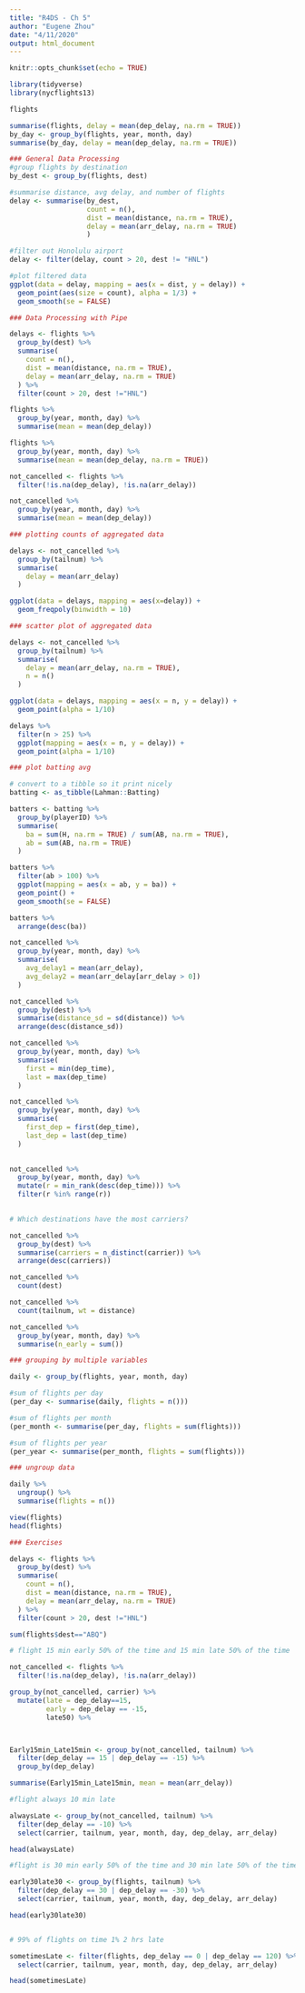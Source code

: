 ```yaml
---
title: "R4DS - Ch 5"
author: "Eugene Zhou"
date: "4/11/2020"
output: html_document
---
```


```r
knitr::opts_chunk$set(echo = TRUE)
```

```r
library(tidyverse)
library(nycflights13)

flights

summarise(flights, delay = mean(dep_delay, na.rm = TRUE))
by_day <- group_by(flights, year, month, day)
summarise(by_day, delay = mean(dep_delay, na.rm = TRUE))

```

```r
### General Data Processing
#group flights by destination
by_dest <- group_by(flights, dest)

#summarise distance, avg delay, and number of flights
delay <- summarise(by_dest, 
                   count = n(),
                   dist = mean(distance, na.rm = TRUE), 
                   delay = mean(arr_delay, na.rm = TRUE)
                   )

#filter out Honolulu airport
delay <- filter(delay, count > 20, dest != "HNL")

#plot filtered data 
ggplot(data = delay, mapping = aes(x = dist, y = delay)) +
  geom_point(aes(size = count), alpha = 1/3) + 
  geom_smooth(se = FALSE)
```

```r
### Data Processing with Pipe

delays <- flights %>%
  group_by(dest) %>%
  summarise(
    count = n(), 
    dist = mean(distance, na.rm = TRUE), 
    delay = mean(arr_delay, na.rm = TRUE)
  ) %>%
  filter(count > 20, dest !="HNL")
```


```r
flights %>%
  group_by(year, month, day) %>%
  summarise(mean = mean(dep_delay))

flights %>% 
  group_by(year, month, day) %>%
  summarise(mean = mean(dep_delay, na.rm = TRUE))

not_cancelled <- flights %>%
  filter(!is.na(dep_delay), !is.na(arr_delay))

not_cancelled %>%
  group_by(year, month, day) %>%
  summarise(mean = mean(dep_delay))
```

```r
### plotting counts of aggregated data

delays <- not_cancelled %>%
  group_by(tailnum) %>%
  summarise(
    delay = mean(arr_delay)
  )

ggplot(data = delays, mapping = aes(x=delay)) + 
  geom_freqpoly(binwidth = 10)

```

```r
### scatter plot of aggregated data

delays <- not_cancelled %>%
  group_by(tailnum) %>%
  summarise(
    delay = mean(arr_delay, na.rm = TRUE), 
    n = n()
  )

ggplot(data = delays, mapping = aes(x = n, y = delay)) + 
  geom_point(alpha = 1/10)
```

```r
delays %>%
  filter(n > 25) %>%
  ggplot(mapping = aes(x = n, y = delay)) + 
  geom_point(alpha = 1/10)
```

```r
### plot batting avg

# convert to a tibble so it print nicely
batting <- as_tibble(Lahman::Batting)

batters <- batting %>%
  group_by(playerID) %>%
  summarise(
    ba = sum(H, na.rm = TRUE) / sum(AB, na.rm = TRUE), 
    ab = sum(AB, na.rm = TRUE)
  )

batters %>%
  filter(ab > 100) %>%
  ggplot(mapping = aes(x = ab, y = ba)) + 
  geom_point() + 
  geom_smooth(se = FALSE)

```

```r
batters %>% 
  arrange(desc(ba))
```

```r
not_cancelled %>%
  group_by(year, month, day) %>%
  summarise(
    avg_delay1 = mean(arr_delay), 
    avg_delay2 = mean(arr_delay[arr_delay > 0])
  )

not_cancelled %>%
  group_by(dest) %>%
  summarise(distance_sd = sd(distance)) %>%
  arrange(desc(distance_sd))

not_cancelled %>%
  group_by(year, month, day) %>%
  summarise(
    first = min(dep_time), 
    last = max(dep_time)
  )
```

```r

not_cancelled %>%
  group_by(year, month, day) %>%
  summarise(
    first_dep = first(dep_time), 
    last_dep = last(dep_time)
  )
  
```

```r

not_cancelled %>%
  group_by(year, month, day) %>%
  mutate(r = min_rank(desc(dep_time))) %>%
  filter(r %in% range(r))
  
```

```r
# Which destinations have the most carriers?

not_cancelled %>%
  group_by(dest) %>%
  summarise(carriers = n_distinct(carrier)) %>%
  arrange(desc(carriers))

```

```r

not_cancelled %>%
  count(dest)

```

```r

not_cancelled %>%
  count(tailnum, wt = distance)

```

```r

not_cancelled %>% 
  group_by(year, month, day) %>%
  summarise(n_early = sum())

```

```r
### grouping by multiple variables

daily <- group_by(flights, year, month, day)

#sum of flights per day
(per_day <- summarise(daily, flights = n()))

#sum of flights per month
(per_month <- summarise(per_day, flights = sum(flights)))

#sum of flights per year
(per_year <- summarise(per_month, flights = sum(flights)))

```

```r
### ungroup data

daily %>%
  ungroup() %>% 
  summarise(flights = n())
```

```r
view(flights)
head(flights)
```


```r
### Exercises

delays <- flights %>%
  group_by(dest) %>%
  summarise(
    count = n(), 
    dist = mean(distance, na.rm = TRUE), 
    delay = mean(arr_delay, na.rm = TRUE)
  ) %>%
  filter(count > 20, dest !="HNL")

sum(flights$dest=="ABQ")

# flight 15 min early 50% of the time and 15 min late 50% of the time

not_cancelled <- flights %>%
  filter(!is.na(dep_delay), !is.na(arr_delay))

group_by(not_cancelled, carrier) %>%
  mutate(late = dep_delay==15, 
         early = dep_delay == -15, 
         late50) %>%



Early15min_Late15min <- group_by(not_cancelled, tailnum) %>%
  filter(dep_delay == 15 | dep_delay == -15) %>%
  group_by(dep_delay)

summarise(Early15min_Late15min, mean = mean(arr_delay))

#flight always 10 min late

alwaysLate <- group_by(not_cancelled, tailnum) %>%
  filter(dep_delay == -10) %>%
  select(carrier, tailnum, year, month, day, dep_delay, arr_delay)

head(alwaysLate)

#flight is 30 min early 50% of the time and 30 min late 50% of the time

early30late30 <- group_by(flights, tailnum) %>%
  filter(dep_delay == 30 | dep_delay == -30) %>%
  select(carrier, tailnum, year, month, day, dep_delay, arr_delay)

head(early30late30)


# 99% of flights on time 1% 2 hrs late

sometimesLate <- filter(flights, dep_delay == 0 | dep_delay == 120) %>%
  select(carrier, tailnum, year, month, day, dep_delay, arr_delay)

head(sometimesLate)

```




